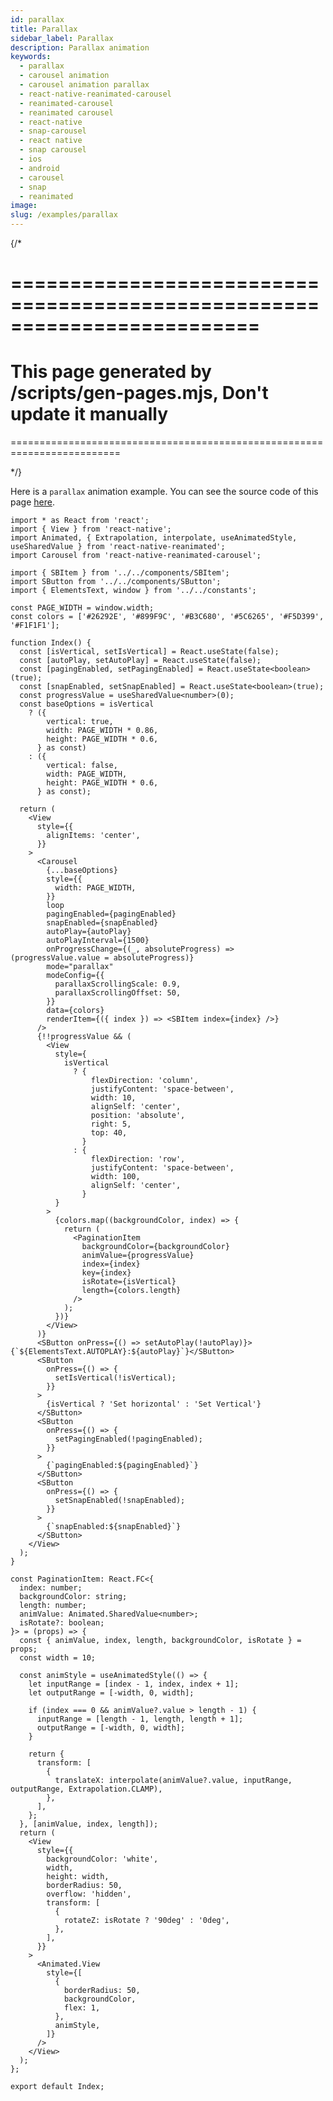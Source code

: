 ```yaml
---
id: parallax
title: Parallax
sidebar_label: Parallax
description: Parallax animation
keywords:
  - parallax
  - carousel animation
  - carousel animation parallax
  - react-native-reanimated-carousel
  - reanimated-carousel
  - reanimated carousel
  - react-native
  - snap-carousel
  - react native
  - snap carousel
  - ios
  - android
  - carousel
  - snap
  - reanimated
image:
slug: /examples/parallax
---
```


{/\*

# =========================================================================

# This page generated by /scripts/gen-pages.mjs, Don't update it manually

=========================================================================

\*/}

Here is a `parallax` animation example. You can see the source code of this page
[here](https://github.com/dohooo/react-native-reanimated-carousel/blob/main/apps/app/src/pages/parallax/index.tsx).


<Page page="parallax" />

```tsx copy
import * as React from 'react';
import { View } from 'react-native';
import Animated, { Extrapolation, interpolate, useAnimatedStyle, useSharedValue } from 'react-native-reanimated';
import Carousel from 'react-native-reanimated-carousel';

import { SBItem } from '../../components/SBItem';
import SButton from '../../components/SButton';
import { ElementsText, window } from '../../constants';

const PAGE_WIDTH = window.width;
const colors = ['#26292E', '#899F9C', '#B3C680', '#5C6265', '#F5D399', '#F1F1F1'];

function Index() {
  const [isVertical, setIsVertical] = React.useState(false);
  const [autoPlay, setAutoPlay] = React.useState(false);
  const [pagingEnabled, setPagingEnabled] = React.useState<boolean>(true);
  const [snapEnabled, setSnapEnabled] = React.useState<boolean>(true);
  const progressValue = useSharedValue<number>(0);
  const baseOptions = isVertical
    ? ({
        vertical: true,
        width: PAGE_WIDTH * 0.86,
        height: PAGE_WIDTH * 0.6,
      } as const)
    : ({
        vertical: false,
        width: PAGE_WIDTH,
        height: PAGE_WIDTH * 0.6,
      } as const);

  return (
    <View
      style={{
        alignItems: 'center',
      }}
    >
      <Carousel
        {...baseOptions}
        style={{
          width: PAGE_WIDTH,
        }}
        loop
        pagingEnabled={pagingEnabled}
        snapEnabled={snapEnabled}
        autoPlay={autoPlay}
        autoPlayInterval={1500}
        onProgressChange={(_, absoluteProgress) => (progressValue.value = absoluteProgress)}
        mode="parallax"
        modeConfig={{
          parallaxScrollingScale: 0.9,
          parallaxScrollingOffset: 50,
        }}
        data={colors}
        renderItem={({ index }) => <SBItem index={index} />}
      />
      {!!progressValue && (
        <View
          style={
            isVertical
              ? {
                  flexDirection: 'column',
                  justifyContent: 'space-between',
                  width: 10,
                  alignSelf: 'center',
                  position: 'absolute',
                  right: 5,
                  top: 40,
                }
              : {
                  flexDirection: 'row',
                  justifyContent: 'space-between',
                  width: 100,
                  alignSelf: 'center',
                }
          }
        >
          {colors.map((backgroundColor, index) => {
            return (
              <PaginationItem
                backgroundColor={backgroundColor}
                animValue={progressValue}
                index={index}
                key={index}
                isRotate={isVertical}
                length={colors.length}
              />
            );
          })}
        </View>
      )}
      <SButton onPress={() => setAutoPlay(!autoPlay)}>{`${ElementsText.AUTOPLAY}:${autoPlay}`}</SButton>
      <SButton
        onPress={() => {
          setIsVertical(!isVertical);
        }}
      >
        {isVertical ? 'Set horizontal' : 'Set Vertical'}
      </SButton>
      <SButton
        onPress={() => {
          setPagingEnabled(!pagingEnabled);
        }}
      >
        {`pagingEnabled:${pagingEnabled}`}
      </SButton>
      <SButton
        onPress={() => {
          setSnapEnabled(!snapEnabled);
        }}
      >
        {`snapEnabled:${snapEnabled}`}
      </SButton>
    </View>
  );
}

const PaginationItem: React.FC<{
  index: number;
  backgroundColor: string;
  length: number;
  animValue: Animated.SharedValue<number>;
  isRotate?: boolean;
}> = (props) => {
  const { animValue, index, length, backgroundColor, isRotate } = props;
  const width = 10;

  const animStyle = useAnimatedStyle(() => {
    let inputRange = [index - 1, index, index + 1];
    let outputRange = [-width, 0, width];

    if (index === 0 && animValue?.value > length - 1) {
      inputRange = [length - 1, length, length + 1];
      outputRange = [-width, 0, width];
    }

    return {
      transform: [
        {
          translateX: interpolate(animValue?.value, inputRange, outputRange, Extrapolation.CLAMP),
        },
      ],
    };
  }, [animValue, index, length]);
  return (
    <View
      style={{
        backgroundColor: 'white',
        width,
        height: width,
        borderRadius: 50,
        overflow: 'hidden',
        transform: [
          {
            rotateZ: isRotate ? '90deg' : '0deg',
          },
        ],
      }}
    >
      <Animated.View
        style={[
          {
            borderRadius: 50,
            backgroundColor,
            flex: 1,
          },
          animStyle,
        ]}
      />
    </View>
  );
};

export default Index;
```
